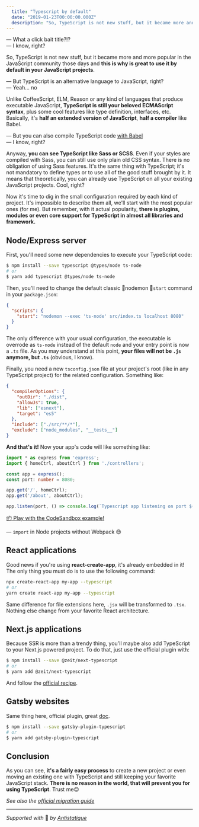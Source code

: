 ```yaml
---
  title: "Typescript by default"
  date: "2019-01-23T00:00:00.000Z"
  description: "So, TypeScript is not new stuff, but it became more and more popular in the JavaScript community those days and this is why is great to use it by default in your JavaScript projects."
---
```



— What a click bait title?!?<br />
— I know, right?

So, TypeScript is not new stuff, but it became more and more popular in the JavaScript community those days and **this is why is great to use it by default in your JavaScript projects**.

— But TypeScript is an alternative language to JavaScript, right?<br />
— Yeah... no

Unlike CoffeeScript, ELM, Reason or any kind of languages that produce executable JavaScript, **TypeScript is still your beloved ECMAScript syntax**, plus some cool features like type definition, interfaces, etc. Basically, it's **half an extended version of JavaScript**, **half a compiler** like Babel.

— But you can also compile TypeScript code [with Babel](https://babeljs.io/docs/en/babel-preset-typescript)<br />
— I know, right?

Anyway, **you can see TypeScript like Sass or SCSS**. Even if your styles are compiled with Sass, you can still use only plain old CSS syntax. There is no obligation of using Sass features. It's the same thing with TypeScript; it's not mandatory to define types or to use all of the good stuff brought by it. It means that theoretically, you can already use TypeScript on all your existing JavaScript projects. Cool, right?

Now it's time to dig in the small configuration required by each kind of project. It's impossible to describe them all, we'll start with the most popular ones (for me). But remember, with it actual popularity, **there is plugins, modules or even core support for TypeScript in almost all libraries and framework.**

## Node/Express server
First, you'll need some new dependencies to execute your TypeScript code:

```bash
$ npm install --save typescript @types/node ts-node
# or
$ yarn add typescript @types/node ts-node
```

Then, you'll need to change the default classic nodemon `start` command in your `package.json`:

```json
{
  "scripts": {
    "start": "nodemon --exec 'ts-node' src/index.ts localhost 8080"
  }
}
```

The only difference with your usual configuration, the executable is overrode as `ts-node` instead of the default `node` and your entry point is now a `.ts` file. As you may understand at this point, **your files will not be `.js` anymore, but `.ts`** (obvious, I know).

Finally, you need a new `tsconfig.json` file at your project's root (like in any TypeScript project) for the related configuration. Something like:

```json
{
  "compilerOptions": {
    "outDir": "./dist",
    "allowJs": true,
    "lib": ["esnext"],
    "target": "es5"
  },
  "include": ["./src/**/*"],
  "exclude": ["node_modules", "__tests__"]
}
```

**And that's it!** Now your app's code will like something like:

```typescript
import * as express from 'express';
import { homeCtrl, aboutCtrl } from './controllers';

const app = express();
const port: number = 8080;

app.get('/', homeCtrl);
app.get('/about', aboutCtrl);

app.listen(port, () => console.log(`Typescript app listening on port ${port}!`));
```
[📦 Play with the CodeSandbox example!](https://codesandbox.io/s/r5438v0z9m)

— `import` in Node projects without Webpack :heart_eyes:

## React applications
Good news if you're using **react-create-app**, it's already embedded in it! The only thing you must do is to use the following command:

```bash
npx create-react-app my-app --typescript
# or
yarn create react-app my-app --typescript
```

Same difference for file extensions here,  `.jsx` will be transformed to `.tsx`. Nothing else change from your favorite React architecture. 

## Next.js applications
Because SSR is more than a trendy thing, you'll maybe also add TypeScript to your Next.js powered project. To do that, just use the official plugin with:

```bash
$ npm install --save @zeit/next-typescript
# or
$ yarn add @zeit/next-typescript
```

And follow the [official recipe](https://github.com/zeit/next-plugins/tree/master/packages/next-typescript#usage).

## Gatsby websites
Same thing here, official plugin, great [doc](https://github.com/gatsbyjs/gatsby/tree/master/packages/gatsby-plugin-typescript).

```bash
$ npm install --save gatsby-plugin-typescript
# or
$ yarn add gatsby-plugin-typescript
```


## Conclusion
As you can see, **it's a fairly easy process** to create a new project or even moving an existing one with TypeScript and still keeping your favorite JavaScript stack. **There is no reason in the world, that will prevent you for using TypeScript**. Trust me:wink:

*See also the [official migration guide](https://www.typescriptlang.org/docs/handbook/migrating-from-javascript.html)*

---

*Supported with* 💛 *by [Antistatique](https://antistatique.net)*
